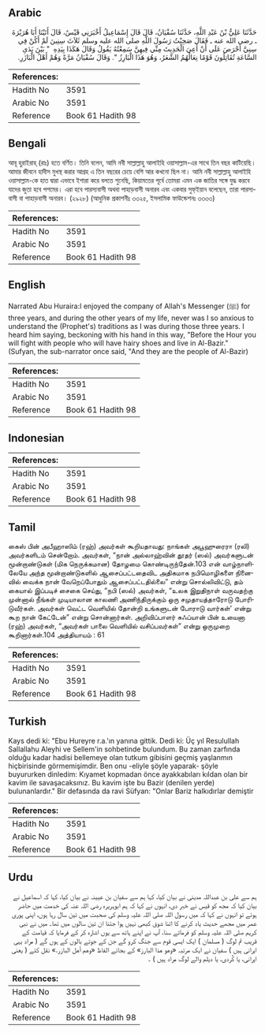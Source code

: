 ## Arabic


<div dir="rtl" lang="ar" style={{fontSize:'larger',backgroundColor:'#f8f9fa',padding:20}}>
حَدَّثَنَا عَلِيُّ بْنُ عَبْدِ اللَّهِ، حَدَّثَنَا سُفْيَانُ، قَالَ قَالَ إِسْمَاعِيلُ أَخْبَرَنِي قَيْسٌ، قَالَ أَتَيْنَا أَبَا هُرَيْرَةَ ـ رضى الله عنه ـ فَقَالَ صَحِبْتُ رَسُولَ اللَّهِ صلى الله عليه وسلم ثَلاَثَ سِنِينَ لَمْ أَكُنْ فِي سِنِيَّ أَحْرَصَ عَلَى أَنْ أَعِيَ الْحَدِيثَ مِنِّي فِيهِنَّ سَمِعْتُهُ يَقُولُ وَقَالَ هَكَذَا بِيَدِهِ ‏ "‏ بَيْنَ يَدَىِ السَّاعَةِ تُقَاتِلُونَ قَوْمًا نِعَالُهُمُ الشَّعَرُ، وَهُوَ هَذَا الْبَارِزُ ‏"‏‏.‏ وَقَالَ سُفْيَانُ مَرَّةً وَهُمْ أَهْلُ الْبَازَرِ‏.‏
</div>
<div style={{backgroundColor:'#f8f9fa',padding:20, marginBottom: 10}}><table> <thead> <tr> <th>References:</th> <th></th> </tr> </thead> <tbody><tr><td>Hadith No</td><td>3591</td></tr><tr><td>Arabic No</td><td>3591</td></tr><tr><td>Reference</td><td>Book 61 Hadith 98</td></tr></tbody></table></div>

## Bengali


<div dir="ltr" lang="bn" style={{fontSize:'larger',backgroundColor:'#f8f9fa',padding:20}}>
আবূ হুরাইরাহ্ (রাঃ) হতে বর্ণিত। তিনি বলেন, আমি নবী সাল্লাল্লাহু আলাইহি ওয়াসাল্লাম-এর সাথে তিন বছর কাটিয়েছি। আমার জীবনে হাদীস মুখস্থ করার আগ্রহ এ তিন বছরের চেয়ে বেশি আর কখনো ছিল না। আমি নবী সাল্লাল্লাহু আলাইহি ওয়াসাল্লাম-কে হাত দ্বারা এভাবে ইশারা করে বলতে শুনেছি, কিয়ামতের পূর্বে তোমরা এমন এক জাতির সঙ্গে যুদ্ধ করবে যাদের জুতা হবে পশমের। এরা হবে পারস্যবাসী অথবা পাহাড়বাসী অনারব এবং একবার সুফ্ইয়ান বলেছেন, তারা পারস্যবাসী বা পাহাড়বাসী অনারব। (২৯২৮) (আধুনিক প্রকাশনীঃ ৩৩২৫, ইসলামিক ফাউন্ডেশনঃ ৩৩৩৩)
</div>
<div style={{backgroundColor:'#f8f9fa',padding:20, marginBottom: 10}}><table> <thead> <tr> <th>References:</th> <th></th> </tr> </thead> <tbody><tr><td>Hadith No</td><td>3591</td></tr><tr><td>Arabic No</td><td>3591</td></tr><tr><td>Reference</td><td>Book 61 Hadith 98</td></tr></tbody></table></div>

## English


<div dir="ltr" lang="en" style={{fontSize:'larger',backgroundColor:'#f8f9fa',padding:20}}>
Narrated Abu Huraira:I enjoyed the company of Allah's Messenger (ﷺ) for three years, and during the other years of my life, never was I so anxious to understand the (Prophet's) traditions as I was during those three years. I heard him saying, beckoning with his hand in this way, "Before the Hour you will fight with people who will have hairy shoes and live in Al-Bazir." (Sufyan, the sub-narrator once said, "And they are the people of Al-Bazir)
</div>
<div style={{backgroundColor:'#f8f9fa',padding:20, marginBottom: 10}}><table> <thead> <tr> <th>References:</th> <th></th> </tr> </thead> <tbody><tr><td>Hadith No</td><td>3591</td></tr><tr><td>Arabic No</td><td>3591</td></tr><tr><td>Reference</td><td>Book 61 Hadith 98</td></tr></tbody></table></div>

## Indonesian


<div dir="ltr" lang="id" style={{fontSize:'larger',backgroundColor:'#f8f9fa',padding:20}}>

</div>
<div style={{backgroundColor:'#f8f9fa',padding:20, marginBottom: 10}}><table> <thead> <tr> <th>References:</th> <th></th> </tr> </thead> <tbody><tr><td>Hadith No</td><td>3591</td></tr><tr><td>Arabic No</td><td>3591</td></tr><tr><td>Reference</td><td>Book 61 Hadith 98</td></tr></tbody></table></div>

## Tamil


<div dir="ltr" lang="ta" style={{fontSize:'larger',backgroundColor:'#f8f9fa',padding:20}}>
கைஸ் பின் அபீஹாஸிம் (ரஹ்) அவர்கள் கூறியதாவது: நாங்கள் அபூஹுரைரா (ரலி) அவர்களிடம் சென்றோம். அவர்கள், “நான் அல்லாஹ்வின் தூதர் (ஸல்) அவர்களுடன் மூன்றாண்டுகள் (மிக நெருக்கமான) தோழமை கொண்டிருந்தேன்.103 என் வாழ்நாளிலேயே அந்த மூன்றாண்டுகளில் ஆசைப்பட்டதைவிட அதிகமாக நபிமொழிகளை நினைவில் வைக்க நான் வேறெப்போதும் ஆசைப்பட்டதில்லை” என்று சொல்லிவிட்டு, தம் கையால் இப்படிச் சைகை செய்து, “நபி (ஸல்) அவர்கள், “உலக இறுதிநாள் வருவதற்கு முன்னால் நீங்கள் முடியாலான காலணி அணிந்திருக்கும் ஒரு சமுதாயத்தாரோடு போரிடுவீர்கள். அவர்கள் வெட்ட வெளியில் தோன்றி உங்களுடன் போராடு வார்கள்' என்று கூற நான் கேட்டேன்” என்று சொன்னார்கள். அறிவிப்பாளர் சுஃப்யான் பின் உயைனா (ரஹ்) அவர்கள், “அவர்கள் பாலை வெளியில் வசிப்பவர்கள்” என்று ஒருமுறை கூறினார்கள்.104 அத்தியாயம் : 61
</div>
<div style={{backgroundColor:'#f8f9fa',padding:20, marginBottom: 10}}><table> <thead> <tr> <th>References:</th> <th></th> </tr> </thead> <tbody><tr><td>Hadith No</td><td>3591</td></tr><tr><td>Arabic No</td><td>3591</td></tr><tr><td>Reference</td><td>Book 61 Hadith 98</td></tr></tbody></table></div>

## Turkish


<div dir="ltr" lang="tr" style={{fontSize:'larger',backgroundColor:'#f8f9fa',padding:20}}>
Kays dedi ki: "Ebu Hureyre r.a.'ın yanına gittik. Dedi ki: Üç yıl Resulullah Sallallahu Aleyhi ve Sellem'in sohbetinde bulundum. Bu zaman zarfında olduğu kadar hadisi bellemeye olan tutkum gibisini geçmiş yaşlanmın hiçbirisinde görmemişimdir. Ben onu -eliyle şöyle yaparak- şöyle buyururken dinledim: Kıyamet kopmadan önce ayakkabıları kıldan olan bir kavim ile savaşacaksınız. Bu kavim işte bu Bazir (denilen yerde) bulunanlardır." Bir defasında da ravi Süfyan: "Onlar Bariz halkıdırlar demiştir
</div>
<div style={{backgroundColor:'#f8f9fa',padding:20, marginBottom: 10}}><table> <thead> <tr> <th>References:</th> <th></th> </tr> </thead> <tbody><tr><td>Hadith No</td><td>3591</td></tr><tr><td>Arabic No</td><td>3591</td></tr><tr><td>Reference</td><td>Book 61 Hadith 98</td></tr></tbody></table></div>

## Urdu


<div dir="rtl" lang="ur" style={{fontSize:'larger',backgroundColor:'#f8f9fa',padding:20}}>
ہم سے علی بن عبداللہ مدینی نے بیان کیا، کہا ہم سے سفیان بن عیینہ نے بیان کیا، کہا کہ اسماعیل نے بیان کیا کہ مجھ کو قیس نے خبر دی، انہوں نے کہا کہ ہم ابوہریرہ رضی اللہ عنہ کی خدمت میں حاضر ہوئے تو انہوں نے کہا کہ میں رسول اللہ صلی اللہ علیہ وسلم کی صحبت میں تین سال رہا ہوں، اپنی پوری عمر میں مجھے حدیث یاد کرنے کا اتنا شوق کبھی نہیں ہوا جتنا ان تین سالوں میں تھا۔ میں نے نبی کریم صلی اللہ علیہ وسلم کو فرماتے سنا، آپ نے اپنے ہاتھ سے یوں اشارہ کر کے فرمایا کہ قیامت کے قریب تم لوگ ( مسلمان ) ایک ایسی قوم سے جنگ کرو گے جن کے جوتے بالوں کے ہوں گے ( مراد یہی ایرانی ہیں ) سفیان نے ایک مرتبہ «وهو هذا البارز» کے بجائے الفاظ «وهم أهل البازر‏.‏» نقل کئے ( یعنی ایرانی، یا کُردی، یا دیلم والے لوگ مراد ہیں ) ۔
</div>
<div style={{backgroundColor:'#f8f9fa',padding:20, marginBottom: 10}}><table> <thead> <tr> <th>References:</th> <th></th> </tr> </thead> <tbody><tr><td>Hadith No</td><td>3591</td></tr><tr><td>Arabic No</td><td>3591</td></tr><tr><td>Reference</td><td>Book 61 Hadith 98</td></tr></tbody></table></div>